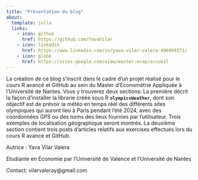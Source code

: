 ```yaml
---
title: "Présentation du blog"
about:
  template: jolla
  links:
    - icon: github
      href: https://github.com/YavaVilar
    - icon: linkedin
      href: https://www.linkedin.com/in/yava-vilar-valera-496999271/
    - icon: globe
      href: https://sites.google.com/view/master-ecap/accueil 
---
```


La création de ce blog s'inscrit dans le cadre d'un projet réalisé pour le cours R avancé et GitHub au sein du Master d'Econométrie Appliquée à l'Université de Nantes. Vous y trouverez deux sections: La première décrit la façon d'installer la librarie créée sous R **`olympicsWeather`**, dont son objectif est de prévoir la météo en temps réél des différents sites olympiques qui auront lieu à Paris pendant l'été 2024, avec des coordonnées GPS ou des noms des lieux fournies par l'utilisateur. Trois exemples de localisation géographique seront montrés. La deuxième section contient trois posts d'articles relatifs aux exercises effectués lors du cours R avancé et GitHub.

Autrice : Yava Vilar Valera

Etudiante en Economie par l'Université de Valence et l'Université de Nantes

Contact: vilarvaleray\@gmail.com

